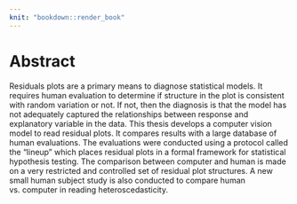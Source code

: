 ```yaml
---
knit: "bookdown::render_book"
---
```


# Abstract {-}  

Residuals plots are a primary means to diagnose statistical models. It requires human evaluation to determine if structure in the plot is consistent with random variation or not. If not, then the diagnosis is that the model has not adequately captured the relationships between response and explanatory variable in the data. This thesis develops a computer vision model to read residual plots. It compares results with a large database of human evaluations. The evaluations were conducted using a protocol called the "lineup" which places residual plots in a formal framework for statistical hypothesis testing. The comparison between computer and human is made on a very restricted and controlled set of residual plot structures. A new small human subject study is also conducted to compare human vs. computer in reading heteroscedasticity.



\clearpage\pagenumbering{arabic}\setcounter{page}{0}

